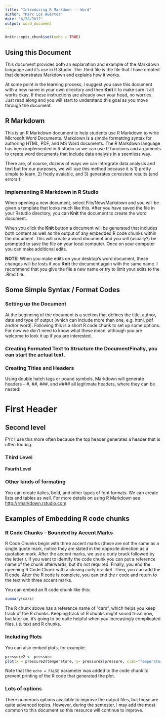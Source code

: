 ```yaml
---
title: "Introducing R Markdown -- Word"
author: "Marc Los Huertos"
date: "6/28/2017"
output: word_document
---
```


```r
knitr::opts_chunk$set(echo = TRUE)
```

## Using this Document

This document provides both an explanation and example of the Markdown language and it's use in R Studio. The .Rmd file is the file that I have created that demonstrates Markdown and explains how it works. 

At some point in the learning process, I suggest you save this document with a new name in your own directory and then **Knit** it to make sure it all works okay. If these instructions are already over your head, no worries. Just read along and you will start to understand this goal as you move through the document.

## R Markdown

This is an R Markdown document to help students use R Markdown to write Microsoft Word Documents. Markdown is a simple formatting syntax for authoring HTML, PDF, and MS Word documents. The R Markdown language has been implemented in R studio so we can use R functions and arguments to create word documents that include data analysis in a seemless way. 

There are, of course, dozens of ways we can intregrate data analysis and text but for our purposes, we will use this method because it is 1) pretty simple to learn, 2) freely avaiable, and 3) generates consistent results (and errors!). 


### Implementing R Markdown in R Studio

When opening a new document, select File/New/Markdown and you will be given a template that looks much like this. After you have saved the file in your Rstudio directory, you can **Knit** the document to create the word document. 

When you click the **Knit** button a document will be generated that includes both content as well as the output of any embedded R code chunks within the document. This will create a word document and you will (usually?) be prompted to save the file on your local computer. Once on your computer you can make additional edits. 

**NOTE:** When you make edits on your desktop's word document, these changes will be losts if you **Knit** the document again with the same name. I recommend that you give the file a new name or try to limit your edits to the .Rmd file. 

## Some Simple Syntax / Format Codes

### Setting up the Document

At the beginning of the document is a section that defines the title, author, date and type of output (which can include more than one, e.g. html, pdf and/or word). Following this is a short R code chunk to set up some options. For now we don't need to know what these mean, although you are welcome to look it up if you are interested.

### Creating Formated Text to Structure the DocumentFinally, you can start the actual text. 

### Creating Titles and Headers

Using double hatch tags or pound symbols, Markdown will generate headers -- #, ##, ###, and #### all legitimate headers, where they can be nested:

# First Header

## Second level

FYI: I use this more often because the top header generates a header that is often too big. 

### Third Level

#### Fourth Level


### Other kinds of formating

You can create italics, bold, and other types of font formats. We can create lists and tables as well. For more details on using R Markdown see <http://rmarkdown.rstudio.com>.

## Examples of Embedding R code chunks

### R Code Chunks -- Bounded by Accent Marks
R Code Chunks begin with three accent marks (these are not the same as a single quote mark, notice they are slated in the opposite direction as a quotation mark. After the accent marks, we use a curly brack followed by the letter r. If you want to identify the code chunk you can put a reference name of the chunk afterwards, but it's not required. Finally, you end the openning R Code Chunk with a closing curly bracket. Then, you can add the R code. After the R code is complete, you can end the r code and return to the text with three accent marks. 

You can embed an R code chunk like this:

```r
summary(cars)
```

The R chunk above has a reference name of "cars", which helps you keep track of the R chunks. Keeping track of R chunks might sound trival now, but later on, it's going to be quite helpful when you increasingly complicated files, i.e. text and R chunks. 

### Including Plots

You can also embed plots, for example:

```r
pressure2 <- pressure
plot(x = pressure2$temperature, y= pressure2$pressure, xlab="Temperature (C)", ylab="Pressure (psi)", las=1)
```

Note that the `echo = FALSE` parameter was added to the code chunk to prevent printing of the R code that generated the plot.

### Lots of options

There numerous options available to improve the output files, but these are quite advanced topics. However, during the semester, I may add the most common to this document so this resource will continue to improve. 
